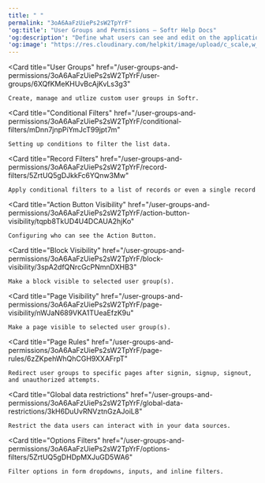 ```yaml
---
title: " "
permalink: "3oA6AaFzUiePs2sW2TpYrF"
'og:title': "User Groups and Permissions – Softr Help Docs"
'og:description': "Define what users can see and edit on the application."
'og:image': "https://res.cloudinary.com/helpkit/image/upload/c_scale,w_700,q_auto/v1674219840/softrdocs_meta_OG_Image_Url_258f31c013.png"
---
```


<Card
    title="User Groups"
    href="/user-groups-and-permissions/3oA6AaFzUiePs2sW2TpYrF/user-groups/6XQfKMeKHUvBcAjKvLs3g3"
>
    Create, manage and utlize custom user groups in Softr.
</Card>

<Card
    title="Conditional Filters"
    href="/user-groups-and-permissions/3oA6AaFzUiePs2sW2TpYrF/conditional-filters/mDnn7jnpPiYmJcT99jpt7m"
>
    Setting up conditions to filter the list data.
</Card>

<Card
    title="Record Filters"
    href="/user-groups-and-permissions/3oA6AaFzUiePs2sW2TpYrF/record-filters/5ZrtUQ5gDJkkFc6YQnw3Mw"
>
    Apply conditional filters to a list of records or even a single record
</Card>

<Card
    title="Action Button Visibility"
    href="/user-groups-and-permissions/3oA6AaFzUiePs2sW2TpYrF/action-button-visibility/tqpb8TkUD4U4DCAUA2hjKo"
>
    Configuring who can see the Action Button.
</Card>

<Card
    title="Block Visibility"
    href="/user-groups-and-permissions/3oA6AaFzUiePs2sW2TpYrF/block-visibility/3spA2dfQNrcGcPNmnDXHB3"
>
    Make a block visible to selected user group(s).
</Card>

<Card
    title="Page Visibility"
    href="/user-groups-and-permissions/3oA6AaFzUiePs2sW2TpYrF/page-visibility/nWJaN689VKA1TUeaEfzK9u"
>
    Make a page visible to selected user group(s).
</Card>

<Card
    title="Page Rules"
    href="/user-groups-and-permissions/3oA6AaFzUiePs2sW2TpYrF/page-rules/6zZKpehWhQhCGH9XXAFrpT"
>
    Redirect user groups to specific pages after signin, signup, signout, and unauthorized attempts.
</Card>

<Card
    title="Global data restrictions"
    href="/user-groups-and-permissions/3oA6AaFzUiePs2sW2TpYrF/global-data-restrictions/3kH6DuUvRNVztnGzAJoiL8"
>
    Restrict the data users can interact with in your data sources.
</Card>

<Card
    title="Options Filters"
    href="/user-groups-and-permissions/3oA6AaFzUiePs2sW2TpYrF/options-filters/5ZrtUQ5gDHDpMXJuGD5WA6"
>
    Filter options in form dropdowns, inputs, and inline filters.
</Card>
